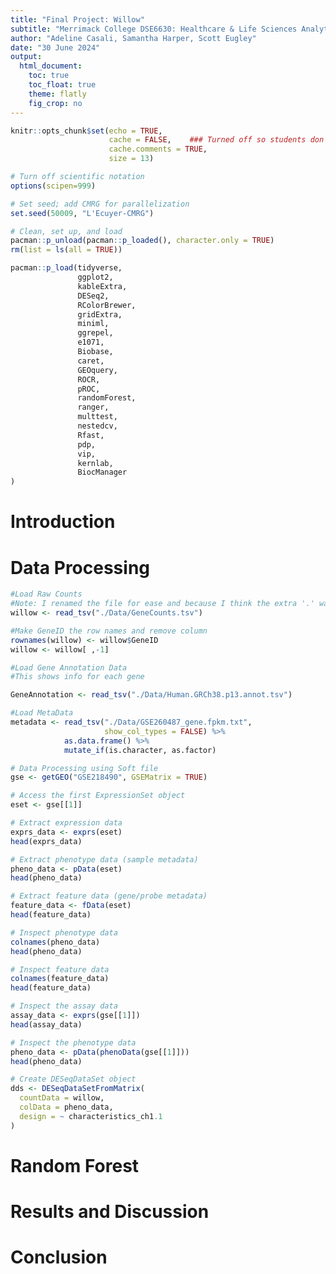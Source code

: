 ```yaml
---
title: "Final Project: Willow"
subtitle: "Merrimack College DSE6630: Healthcare & Life Sciences Analytics"
author: "Adeline Casali, Samantha Harper, Scott Eugley"
date: "30 June 2024"
output:
  html_document:
    toc: true
    toc_float: true
    theme: flatly
    fig_crop: no
---
```


```r
knitr::opts_chunk$set(echo = TRUE,
                      cache = FALSE,    ### Turned off so students don't have issues with GitHub
                      cache.comments = TRUE,
                      size = 13)
```

```r
# Turn off scientific notation
options(scipen=999)

# Set seed; add CMRG for parallelization
set.seed(50009, "L'Ecuyer-CMRG")

# Clean, set up, and load
pacman::p_unload(pacman::p_loaded(), character.only = TRUE)
rm(list = ls(all = TRUE))

pacman::p_load(tidyverse, 
               ggplot2, 
               kableExtra,
               DESeq2,
               RColorBrewer,
               gridExtra,
               miniml, 
               ggrepel,
               e1071,
               Biobase, 
               caret,
               GEOquery, 
               ROCR, 
               pROC, 
               randomForest,
               ranger,
               multtest,
               nestedcv,
               Rfast, 
               pdp, 
               vip, 
               kernlab, 
               BiocManager
)
```


# Introduction

# Data Processing

```r
#Load Raw Counts
#Note: I renamed the file for ease and because I think the extra '.' was messing with the read function
willow <- read_tsv("./Data/GeneCounts.tsv")

#Make GeneID the row names and remove column
rownames(willow) <- willow$GeneID
willow <- willow[ ,-1]

#Load Gene Annotation Data
#This shows info for each gene

GeneAnnotation <- read_tsv("./Data/Human.GRCh38.p13.annot.tsv")

#Load MetaData
metadata <- read_tsv("./Data/GSE260487_gene.fpkm.txt",
                     show_col_types = FALSE) %>% 
            as.data.frame() %>% 
            mutate_if(is.character, as.factor)
```
```r
# Data Processing using Soft file
gse <- getGEO("GSE218490", GSEMatrix = TRUE)

# Access the first ExpressionSet object
eset <- gse[[1]]

# Extract expression data
exprs_data <- exprs(eset)
head(exprs_data)

# Extract phenotype data (sample metadata)
pheno_data <- pData(eset)
head(pheno_data)

# Extract feature data (gene/probe metadata)
feature_data <- fData(eset)
head(feature_data)

# Inspect phenotype data
colnames(pheno_data)
head(pheno_data)

# Inspect feature data
colnames(feature_data)
head(feature_data)

# Inspect the assay data
assay_data <- exprs(gse[[1]])
head(assay_data)

# Inspect the phenotype data
pheno_data <- pData(phenoData(gse[[1]]))
head(pheno_data)
```

```r
# Create DESeqDataSet object
dds <- DESeqDataSetFromMatrix(
  countData = willow,
  colData = pheno_data,
  design = ~ characteristics_ch1.1
)
```


# Random Forest

# Results and Discussion

# Conclusion